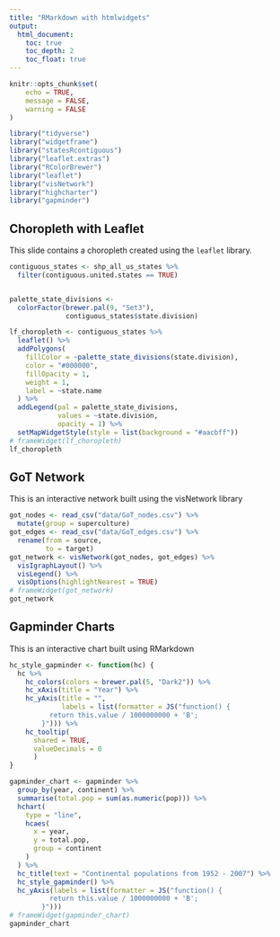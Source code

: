 ```yaml
---
title: "RMarkdown with htmlwidgets"
output:
  html_document:
    toc: true
    toc_depth: 2
    toc_float: true
---
```


```r
knitr::opts_chunk$set(
	echo = TRUE,
	message = FALSE,
	warning = FALSE
)
```

```r
library("tidyverse")
library("widgetframe")
library("statesRcontiguous")
library("leaflet.extras")
library("RColorBrewer")
library("leaflet")
library("visNetwork")
library("highcharter")
library("gapminder")
```

## Choropleth with Leaflet

This slide contains a choropleth created using the `leaflet` library.

```r
contiguous_states <- shp_all_us_states %>%
  filter(contiguous.united.states == TRUE)


palette_state_divisions <-
  colorFactor(brewer.pal(9, "Set3"),
              contiguous_states$state.division)

lf_choropleth <- contiguous_states %>%
  leaflet() %>%
  addPolygons(
    fillColor = ~palette_state_divisions(state.division),
    color = "#000000",
    fillOpacity = 1,
    weight = 1,
    label = ~state.name
  ) %>%
  addLegend(pal = palette_state_divisions,
            values = ~state.division,
            opacity = 1) %>%
  setMapWidgetStyle(style = list(background = "#aacbff"))
# frameWidget(lf_choropleth)
lf_choropleth
```

## GoT Network

This is an interactive network built using the visNetwork library

```r
got_nodes <- read_csv("data/GoT_nodes.csv") %>%
  mutate(group = superculture)
got_edges <- read_csv("data/GoT_edges.csv") %>%
  rename(from = source,
         to = target)
got_network <- visNetwork(got_nodes, got_edges) %>%
  visIgraphLayout() %>%
  visLegend() %>%
  visOptions(highlightNearest = TRUE)
# frameWidget(got_network)
got_network
```

## Gapminder Charts

This is an interactive chart built using RMarkdown

```r
hc_style_gapminder <- function(hc) {
  hc %>%
    hc_colors(colors = brewer.pal(5, "Dark2")) %>%
    hc_xAxis(title = "Year") %>%
    hc_yAxis(title = "",
             labels = list(formatter = JS("function() {
          return this.value / 1000000000 + 'B';
        }"))) %>%
    hc_tooltip(
      shared = TRUE,
      valueDecimals = 0
      )
}

gapminder_chart <- gapminder %>%
  group_by(year, continent) %>%
  summarise(total.pop = sum(as.numeric(pop))) %>%
  hchart(
    type = "line",
    hcaes(
      x = year,
      y = total.pop,
      group = continent
    )
  ) %>%
  hc_title(text = "Continental populations from 1952 - 2007") %>%
  hc_style_gapminder() %>%
  hc_yAxis(labels = list(formatter = JS("function() {
          return this.value / 1000000000 + 'B';
        }")))
# frameWidget(gapminder_chart)
gapminder_chart
```


